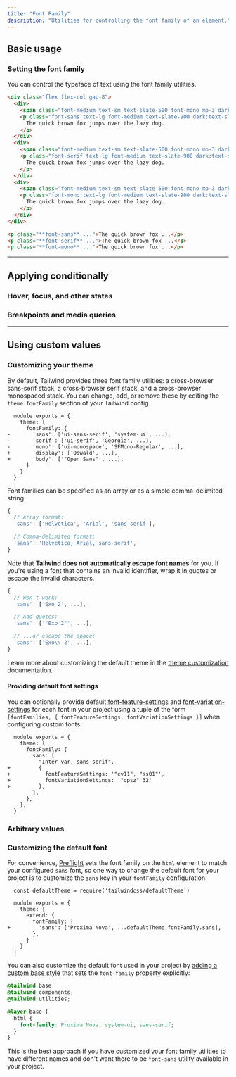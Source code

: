```yaml
---
title: "Font Family"
description: "Utilities for controlling the font family of an element."
---
```




## Basic usage

### Setting the font family

You can control the typeface of text using the font family utilities.

```html {{ example: true }}
<div class="flex flex-col gap-8">
  <div>
    <span class="font-medium text-sm text-slate-500 font-mono mb-3 dark:text-slate-400">font-sans</span>
    <p class="font-sans text-lg font-medium text-slate-900 dark:text-slate-200">
      The quick brown fox jumps over the lazy dog.
    </p>
  </div>
  <div>
    <span class="font-medium text-sm text-slate-500 font-mono mb-3 dark:text-slate-400">font-serif</span>
    <p class="font-serif text-lg font-medium text-slate-900 dark:text-slate-200">
      The quick brown fox jumps over the lazy dog.
    </p>
  </div>
  <div>
    <span class="font-medium text-sm text-slate-500 font-mono mb-3 dark:text-slate-400">font-mono</span>
    <p class="font-mono text-lg font-medium text-slate-900 dark:text-slate-200">
      The quick brown fox jumps over the lazy dog.
    </p>
  </div>
</div>
```

```html
<p class="**font-sans** ...">The quick brown fox ...</p>
<p class="**font-serif** ...">The quick brown fox ...</p>
<p class="**font-mono** ...">The quick brown fox ...</p>
```

---

## <Heading ignore>Applying conditionally</Heading>

### <Heading ignore>Hover, focus, and other states</Heading>

<HoverFocusAndOtherStates defaultClass="font-sans" featuredClass="font-serif" element="p" />

### <Heading ignore>Breakpoints and media queries</Heading>

<BreakpointsAndMediaQueries defaultClass="font-sans" featuredClass="font-serif" element="p" />

---

## Using custom values

### Customizing your theme

By default, Tailwind provides three font family utilities: a cross-browser sans-serif stack, a cross-browser serif stack, and a cross-browser monospaced stack. You can change, add, or remove these by editing the `theme.fontFamily` section of your Tailwind config.

```diff-js {{ filename: 'tailwind.config.js' }}
  module.exports = {
    theme: {
      fontFamily: {
-       'sans': ['ui-sans-serif', 'system-ui', ...],
-       'serif': ['ui-serif', 'Georgia', ...],
-       'mono': ['ui-monospace', 'SFMono-Regular', ...],
+       'display': ['Oswald', ...],
+       'body': ['"Open Sans"', ...],
      }
    }
  }
```

Font families can be specified as an array or as a simple comma-delimited string:

```js
{
  // Array format:
  'sans': ['Helvetica', 'Arial', 'sans-serif'],

  // Comma-delimited format:
  'sans': 'Helvetica, Arial, sans-serif',
}
```

Note that **Tailwind does not automatically escape font names** for you. If you're using a font that contains an invalid identifier, wrap it in quotes or escape the invalid characters.

```js
{
  // Won't work:
  'sans': ['Exo 2', ...],

  // Add quotes:
  'sans': ['"Exo 2"', ...],

  // ...or escape the space:
  'sans': ['Exo\\ 2', ...],
}
```

Learn more about customizing the default theme in the [theme customization](/docs/theme#customizing-the-default-theme) documentation.

#### Providing default font settings

You can optionally provide default [font-feature-settings](https://developer.mozilla.org/en-US/docs/Web/CSS/font-feature-settings) and [font-variation-settings](https://developer.mozilla.org/en-US/docs/Web/CSS/font-variation-settings) for each font in your project using a tuple of the form `[fontFamilies, { fontFeatureSettings, fontVariationSettings }]` when configuring custom fonts.

```diff-js {{ filename: 'tailwind.config.js' }}
  module.exports = {
    theme: {
      fontFamily: {
        sans: [
          "Inter var, sans-serif",
+         {
+           fontFeatureSettings: '"cv11", "ss01"',
+           fontVariationSettings: '"opsz" 32'
+         },
        ],
      },
    },
  }
```

### Arbitrary values

<ArbitraryValues property="font-family" featuredClass="font-['Open_Sans']" element="p" />

### Customizing the default font

For convenience, [Preflight](/docs/preflight) sets the font family on the `html` element to match your configured `sans` font, so one way to change the default font for your project is to customize the `sans` key in your `fontFamily` configuration:

```diff-js {{ filename: 'tailwind.config.js' }}
  const defaultTheme = require('tailwindcss/defaultTheme')

  module.exports = {
    theme: {
      extend: {
        fontFamily: {
+         'sans': ['Proxima Nova', ...defaultTheme.fontFamily.sans],
        },
      }
    }
  }
```

You can also customize the default font used in your project by [adding a custom base style](/docs/adding-custom-styles#adding-base-styles) that sets the `font-family` property explicitly:

```css {{ filename: 'main.css' }}
@tailwind base;
@tailwind components;
@tailwind utilities;

@layer base {
  html {
    font-family: Proxima Nova, system-ui, sans-serif;
  }
}
```

This is the best approach if you have customized your font family utilities to have different names and don't want there to be `font-sans` utility available in your project.
